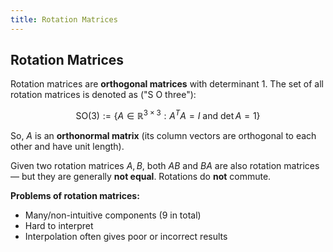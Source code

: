 ```yaml
---
title: Rotation Matrices
---
```


## Rotation Matrices

Rotation matrices are **orthogonal matrices** with determinant 1. The set of all rotation matrices is denoted as ("S O three"):

$$
\mathrm{SO}(3) := \{ A \in \mathbb{R}^{3 \times 3} : A^T A = I \ \text{and} \ \det A = 1 \}
$$

So, $A$ is an **orthonormal matrix** (its column vectors are orthogonal to each other and have unit length).

Given two rotation matrices $A, B$, both $AB$ and $BA$ are also rotation matrices — but they are generally **not equal**. Rotations do **not** commute.

**Problems of rotation matrices:**

* Many/non-intuitive components (9 in total)
* Hard to interpret
* Interpolation often gives poor or incorrect results
